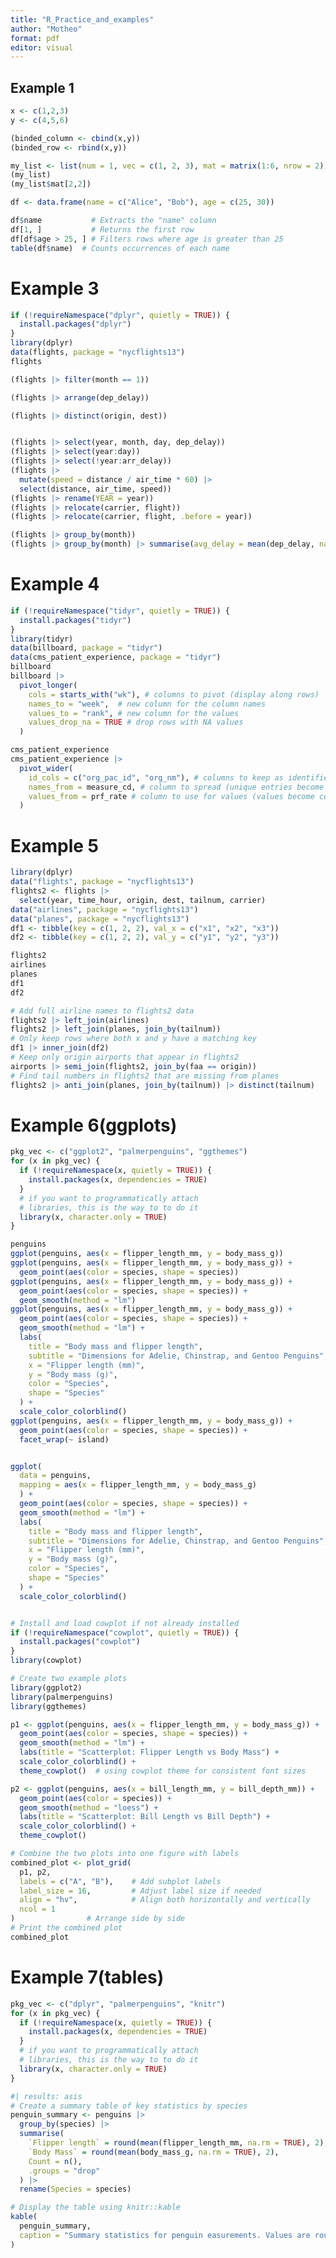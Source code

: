 ```yaml
---
title: "R_Practice_and_examples"
author: "Motheo"
format: pdf
editor: visual
---
```


## Example 1

```r
x <- c(1,2,3)
y <- c(4,5,6)

(binded_column <- cbind(x,y))
(binded_row <- rbind(x,y))
```

```r
my_list <- list(num = 1, vec = c(1, 2, 3), mat = matrix(1:6, nrow = 2))
(my_list)
(my_list$mat[2,2])
```

```r
df <- data.frame(name = c("Alice", "Bob"), age = c(25, 30))

df$name           # Extracts the "name" column
df[1, ]           # Returns the first row
df[df$age > 25, ] # Filters rows where age is greater than 25
table(df$name)  # Counts occurrences of each name
```

# Example 3

```r
if (!requireNamespace("dplyr", quietly = TRUE)) {
  install.packages("dplyr")
}
library(dplyr)
data(flights, package = "nycflights13")
flights

(flights |> filter(month == 1))

(flights |> arrange(dep_delay))

(flights |> distinct(origin, dest))


(flights |> select(year, month, day, dep_delay))
(flights |> select(year:day))
(flights |> select(!year:arr_delay))
(flights |>
  mutate(speed = distance / air_time * 60) |>
  select(distance, air_time, speed))
(flights |> rename(YEAR = year))
(flights |> relocate(carrier, flight))
(flights |> relocate(carrier, flight, .before = year))

(flights |> group_by(month))
(flights |> group_by(month) |> summarise(avg_delay = mean(dep_delay, na.rm = TRUE)))

```

# Example 4

```r
if (!requireNamespace("tidyr", quietly = TRUE)) {
  install.packages("tidyr")
}
library(tidyr)
data(billboard, package = "tidyr")
data(cms_patient_experience, package = "tidyr")
billboard
billboard |> 
  pivot_longer(
    cols = starts_with("wk"), # columns to pivot (display along rows)
    names_to = "week",  # new column for the column names
    values_to = "rank", # new column for the values
    values_drop_na = TRUE # drop rows with NA values
  )

cms_patient_experience
cms_patient_experience |> 
  pivot_wider(
    id_cols = c("org_pac_id", "org_nm"), # columns to keep as identifiers
    names_from = measure_cd, # column to spread (unique entries become columns)
    values_from = prf_rate # column to use for values (values become cell contents)
  )
```

# Example 5

```r
library(dplyr)
data("flights", package = "nycflights13")
flights2 <- flights |> 
  select(year, time_hour, origin, dest, tailnum, carrier)
data("airlines", package = "nycflights13")
data("planes", package = "nycflights13")
df1 <- tibble(key = c(1, 2, 2), val_x = c("x1", "x2", "x3"))
df2 <- tibble(key = c(1, 2, 2), val_y = c("y1", "y2", "y3"))

flights2
airlines
planes
df1
df2

# Add full airline names to flights2 data
flights2 |> left_join(airlines)
flights2 |> left_join(planes, join_by(tailnum))
# Only keep rows where both x and y have a matching key
df1 |> inner_join(df2)
# Keep only origin airports that appear in flights2
airports |> semi_join(flights2, join_by(faa == origin))
# Find tail numbers in flights2 that are missing from planes
flights2 |> anti_join(planes, join_by(tailnum)) |> distinct(tailnum)

```

# Example 6(ggplots)

```r
pkg_vec <- c("ggplot2", "palmerpenguins", "ggthemes")
for (x in pkg_vec) {
  if (!requireNamespace(x, quietly = TRUE)) {
    install.packages(x, dependencies = TRUE)
  }
  # if you want to programmatically attach
  # libraries, this is the way to to do it
  library(x, character.only = TRUE)
}

penguins
ggplot(penguins, aes(x = flipper_length_mm, y = body_mass_g))
ggplot(penguins, aes(x = flipper_length_mm, y = body_mass_g)) +
  geom_point(aes(color = species, shape = species))
ggplot(penguins, aes(x = flipper_length_mm, y = body_mass_g)) +
  geom_point(aes(color = species, shape = species)) +
  geom_smooth(method = "lm")
ggplot(penguins, aes(x = flipper_length_mm, y = body_mass_g)) +
  geom_point(aes(color = species, shape = species)) +
  geom_smooth(method = "lm") +
  labs(
    title = "Body mass and flipper length",
    subtitle = "Dimensions for Adelie, Chinstrap, and Gentoo Penguins",
    x = "Flipper length (mm)",
    y = "Body mass (g)",
    color = "Species",
    shape = "Species"
  ) +
  scale_color_colorblind()
ggplot(penguins, aes(x = flipper_length_mm, y = body_mass_g)) +
  geom_point(aes(color = species, shape = species)) +
  facet_wrap(~ island)


ggplot(
  data = penguins,
  mapping = aes(x = flipper_length_mm, y = body_mass_g)
  ) +
  geom_point(aes(color = species, shape = species)) +
  geom_smooth(method = "lm") +
  labs(
    title = "Body mass and flipper length",
    subtitle = "Dimensions for Adelie, Chinstrap, and Gentoo Penguins",
    x = "Flipper length (mm)",
    y = "Body mass (g)",
    color = "Species",
    shape = "Species"
  ) +
  scale_color_colorblind()


# Install and load cowplot if not already installed
if (!requireNamespace("cowplot", quietly = TRUE)) {
  install.packages("cowplot")
}
library(cowplot)

# Create two example plots
library(ggplot2)
library(palmerpenguins)
library(ggthemes)

p1 <- ggplot(penguins, aes(x = flipper_length_mm, y = body_mass_g)) +
  geom_point(aes(color = species, shape = species)) +
  geom_smooth(method = "lm") +
  labs(title = "Scatterplot: Flipper Length vs Body Mass") +
  scale_color_colorblind() +
  theme_cowplot()  # using cowplot theme for consistent font sizes

p2 <- ggplot(penguins, aes(x = bill_length_mm, y = bill_depth_mm)) +
  geom_point(aes(color = species)) +
  geom_smooth(method = "loess") +
  labs(title = "Scatterplot: Bill Length vs Bill Depth") +
  scale_color_colorblind() +
  theme_cowplot()

# Combine the two plots into one figure with labels
combined_plot <- plot_grid(
  p1, p2,
  labels = c("A", "B"),    # Add subplot labels
  label_size = 16,         # Adjust label size if needed
  align = "hv",            # Align both horizontally and vertically
  ncol = 1
)                # Arrange side by side
# Print the combined plot
combined_plot
```

# Example 7(tables)

```r
pkg_vec <- c("dplyr", "palmerpenguins", "knitr")
for (x in pkg_vec) {
  if (!requireNamespace(x, quietly = TRUE)) {
    install.packages(x, dependencies = TRUE)
  }
  # if you want to programmatically attach
  # libraries, this is the way to to do it
  library(x, character.only = TRUE)
}

#| results: asis
# Create a summary table of key statistics by species
penguin_summary <- penguins |>
  group_by(species) |>
  summarise(
    `Flipper length` = round(mean(flipper_length_mm, na.rm = TRUE), 2),
    `Body Mass` = round(mean(body_mass_g, na.rm = TRUE), 2),
    Count = n(),
    .groups = "drop"
  ) |>
  rename(Species = species)

# Display the table using knitr::kable
kable(
  penguin_summary,
  caption = "Summary statistics for penguin easurements. Values are rounded to 2 decimal places. Abbreviations: FL = Flipper Length (mm), BM = Body Mass (g)."
)

```
